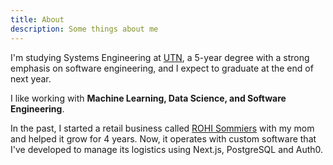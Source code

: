 ```yaml
---
title: About
description: Some things about me 
---
```


I'm studying Systems Engineering at [UTN](https://www.utn.edu.ar), a 5-year degree with a strong emphasis on software engineering, and I expect to graduate at the end of next year.

I like working with **Machine Learning, Data Science, and Software Engineering**.

In the past, I started a retail business called [ROHI Sommiers](https://rohisommiers.com) with my mom and helped it grow for 4 years. Now, it operates with custom software that I've developed to manage its logistics using Next.js, PostgreSQL and Auth0.